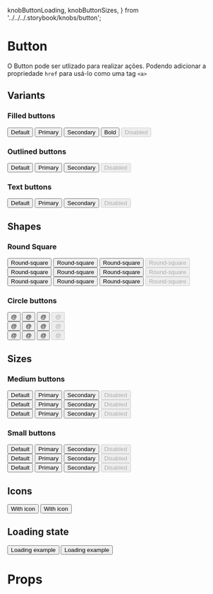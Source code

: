 
  knobButtonLoading,
  knobButtonSizes,
} from '../../../.storybook/knobs/button';


<Meta title="Components/Buttons" component={Button} />

# Button

O Button pode ser utlizado para realizar ações. Podendo adicionar a propriedade `href` para usá-lo como uma tag `<a>`

## Variants

### Filled buttons

<Preview>
  <Story name="Filled" decorators={[withKnobs, withA11y]}>
    <div
      style={{
        display: 'flex',
        justifyContent: 'space-between',
        margin: 8,
      }}
    >
      <Button isLoading={knobButtonLoading()}>Default</Button>
      <Button isLoading={knobButtonLoading()} color="primary">
        Primary
      </Button>
      <Button isLoading={knobButtonLoading()} color="secondary">
        Secondary
      </Button>
      <Button isLoading={knobButtonLoading()} bold>
        Bold
      </Button>
      <Button isLoading={knobButtonLoading()} disabled>
        Disabled
      </Button>
    </div>
  </Story>
</Preview>

### Outlined buttons

<Preview>
  <Story name="Outlined" decorators={[withKnobs, withA11y]}>
    <div
      style={{
        display: 'flex',
        justifyContent: 'space-between',
        margin: 8,
      }}
    >
      <Button isLoading={knobButtonLoading()} variant="outlined">
        Default
      </Button>
      <Button
        isLoading={knobButtonLoading()}
        color="primary"
        variant="outlined"
      >
        Primary
      </Button>
      <Button
        isLoading={knobButtonLoading()}
        color="secondary"
        variant="outlined"
      >
        Secondary
      </Button>
      <Button isLoading={knobButtonLoading()} disabled variant="outlined">
        Disabled
      </Button>
    </div>
  </Story>
</Preview>

### Text buttons

<Preview>
  <Story name="Text" decorators={[withKnobs, withA11y]}>
    <div
      style={{
        display: 'flex',
        justifyContent: 'space-between',
        margin: 8,
      }}
    >
      <Button isLoading={knobButtonLoading()} variant="text">
        Default
      </Button>
      <Button isLoading={knobButtonLoading()} color="primary" variant="text">
        Primary
      </Button>
      <Button isLoading={knobButtonLoading()} color="secondary" variant="text">
        Secondary
      </Button>
      <Button isLoading={knobButtonLoading()} disabled variant="text">
        Disabled
      </Button>
    </div>
  </Story>
</Preview>

## Shapes

### Round Square

<Preview>
  <Story name="Round-square" decorators={[withKnobs, withA11y]}>
    <div>
      <div
        style={{
          display: 'flex',
          justifyContent: 'space-between',
          margin: 8,
        }}
      >
        <Button isLoading={knobButtonLoading()} shape="round-square">
          Round-square
        </Button>
        <Button
          isLoading={knobButtonLoading()}
          color="primary"
          shape="round-square"
        >
          Round-square
        </Button>
        <Button
          isLoading={knobButtonLoading()}
          color="secondary"
          shape="round-square"
        >
          Round-square
        </Button>
        <Button isLoading={knobButtonLoading()} shape="round-square" disabled>
          Round-square
        </Button>
      </div>
      <div
        style={{
          display: 'flex',
          justifyContent: 'space-between',
          margin: 8,
        }}
      >
        <Button
          isLoading={knobButtonLoading()}
          shape="round-square"
          variant="outlined"
        >
          Round-square
        </Button>
        <Button
          isLoading={knobButtonLoading()}
          color="primary"
          variant="outlined"
          shape="round-square"
        >
          Round-square
        </Button>
        <Button
          isLoading={knobButtonLoading()}
          color="secondary"
          variant="outlined"
          shape="round-square"
        >
          Round-square
        </Button>
        <Button
          isLoading={knobButtonLoading()}
          shape="round-square"
          variant="outlined"
          disabled
        >
          Round-square
        </Button>
      </div>
      <div
        style={{
          display: 'flex',
          justifyContent: 'space-between',
          margin: 8,
        }}
      >
        <Button
          isLoading={knobButtonLoading()}
          shape="round-square"
          variant="text"
        >
          Round-square
        </Button>
        <Button
          isLoading={knobButtonLoading()}
          color="primary"
          variant="text"
          shape="round-square"
        >
          Round-square
        </Button>
        <Button
          isLoading={knobButtonLoading()}
          color="secondary"
          variant="text"
          shape="round-square"
        >
          Round-square
        </Button>
        <Button
          isLoading={knobButtonLoading()}
          shape="round-square"
          variant="text"
          disabled
        >
          Round-square
        </Button>
      </div>
    </div>
  </Story>
</Preview>

### Circle buttons

<Preview>
  <Story name="Circle" decorators={[withKnobs, withA11y]}>
    <div>
      <div
        style={{
          display: 'flex',
          justifyContent: 'space-between',
          margin: 8,
        }}
      >
        <Button
          isLoading={knobButtonLoading()}
          size={knobButtonSizes()}
          shape="circle"
        >
          @
        </Button>
        <Button
          isLoading={knobButtonLoading()}
          color="primary"
          size={knobButtonSizes()}
          shape="circle"
        >
          @
        </Button>
        <Button
          isLoading={knobButtonLoading()}
          color="secondary"
          size={knobButtonSizes()}
          shape="circle"
        >
          @
        </Button>
        <Button
          isLoading={knobButtonLoading()}
          size={knobButtonSizes()}
          shape="circle"
          disabled
        >
          @
        </Button>
      </div>
      <div
        style={{
          display: 'flex',
          justifyContent: 'space-between',
          margin: 8,
        }}
      >
        <Button
          isLoading={knobButtonLoading()}
          size={knobButtonSizes()}
          shape="circle"
          variant="outlined"
        >
          @
        </Button>
        <Button
          isLoading={knobButtonLoading()}
          color="primary"
          variant="outlined"
          size={knobButtonSizes()}
          shape="circle"
        >
          @
        </Button>
        <Button
          isLoading={knobButtonLoading()}
          color="secondary"
          variant="outlined"
          size={knobButtonSizes()}
          shape="circle"
        >
          @
        </Button>
        <Button
          isLoading={knobButtonLoading()}
          size={knobButtonSizes()}
          shape="circle"
          variant="outlined"
          disabled
        >
          @
        </Button>
      </div>
      <div
        style={{
          display: 'flex',
          justifyContent: 'space-between',
          margin: 8,
        }}
      >
        <Button
          isLoading={knobButtonLoading()}
          size={knobButtonSizes()}
          shape="circle"
          variant="text"
        >
          @
        </Button>
        <Button
          isLoading={knobButtonLoading()}
          color="primary"
          variant="text"
          size={knobButtonSizes()}
          shape="circle"
        >
          @
        </Button>
        <Button
          isLoading={knobButtonLoading()}
          color="secondary"
          variant="text"
          size={knobButtonSizes()}
          shape="circle"
        >
          @
        </Button>
        <Button
          isLoading={knobButtonLoading()}
          size={knobButtonSizes()}
          shape="circle"
          variant="text"
          disabled
        >
          @
        </Button>
      </div>
    </div>
  </Story>
</Preview>

## Sizes

### Medium buttons

<Preview>
  <Story name="Medium" decorators={[withKnobs, withA11y]}>
    <div>
      <div
        style={{
          display: 'flex',
          justifyContent: 'space-between',
          margin: 8,
        }}
      >
        <Button isLoading={knobButtonLoading()} size="medium">
          Default
        </Button>
        <Button isLoading={knobButtonLoading()} color="primary" size="medium">
          Primary
        </Button>
        <Button isLoading={knobButtonLoading()} color="secondary" size="medium">
          Secondary
        </Button>
        <Button isLoading={knobButtonLoading()} size="medium" disabled>
          Disabled
        </Button>
      </div>
      <div
        style={{
          display: 'flex',
          justifyContent: 'space-between',
          margin: 8,
        }}
      >
        <Button
          isLoading={knobButtonLoading()}
          size="medium"
          variant="outlined"
        >
          Default
        </Button>
        <Button
          isLoading={knobButtonLoading()}
          color="primary"
          variant="outlined"
          size="medium"
        >
          Primary
        </Button>
        <Button
          isLoading={knobButtonLoading()}
          color="secondary"
          variant="outlined"
          size="medium"
        >
          Secondary
        </Button>
        <Button
          isLoading={knobButtonLoading()}
          size="medium"
          variant="outlined"
          disabled
        >
          Disabled
        </Button>
      </div>
      <div
        style={{
          display: 'flex',
          justifyContent: 'space-between',
          margin: 8,
        }}
      >
        <Button isLoading={knobButtonLoading()} size="medium" variant="text">
          Default
        </Button>
        <Button
          isLoading={knobButtonLoading()}
          color="primary"
          variant="text"
          size="medium"
        >
          Primary
        </Button>
        <Button
          isLoading={knobButtonLoading()}
          color="secondary"
          variant="text"
          size="medium"
        >
          Secondary
        </Button>
        <Button
          isLoading={knobButtonLoading()}
          size="medium"
          variant="text"
          disabled
        >
          Disabled
        </Button>
      </div>
    </div>
  </Story>
</Preview>

### Small buttons

<Preview>
  <Story name="Small" decorators={[withKnobs, withA11y]}>
    <div>
      <div
        style={{
          display: 'flex',
          justifyContent: 'space-between',
          margin: 8,
        }}
      >
        <Button isLoading={knobButtonLoading()} size="small">
          Default
        </Button>
        <Button isLoading={knobButtonLoading()} color="primary" size="small">
          Primary
        </Button>
        <Button isLoading={knobButtonLoading()} color="secondary" size="small">
          Secondary
        </Button>
        <Button isLoading={knobButtonLoading()} size="small" disabled>
          Disabled
        </Button>
      </div>
      <div
        style={{
          display: 'flex',
          justifyContent: 'space-between',
          margin: 8,
        }}
      >
        <Button isLoading={knobButtonLoading()} size="small" variant="outlined">
          Default
        </Button>
        <Button
          isLoading={knobButtonLoading()}
          color="primary"
          variant="outlined"
          size="small"
        >
          Primary
        </Button>
        <Button
          isLoading={knobButtonLoading()}
          color="secondary"
          variant="outlined"
          size="small"
        >
          Secondary
        </Button>
        <Button
          isLoading={knobButtonLoading()}
          size="small"
          variant="outlined"
          disabled
        >
          Disabled
        </Button>
      </div>
      <div
        style={{
          display: 'flex',
          justifyContent: 'space-between',
          margin: 8,
        }}
      >
        <Button isLoading={knobButtonLoading()} size="small" variant="text">
          Default
        </Button>
        <Button
          isLoading={knobButtonLoading()}
          color="primary"
          variant="text"
          size="small"
        >
          Primary
        </Button>
        <Button
          isLoading={knobButtonLoading()}
          color="secondary"
          variant="text"
          size="small"
        >
          Secondary
        </Button>
        <Button
          isLoading={knobButtonLoading()}
          size="small"
          variant="text"
          disabled
        >
          Disabled
        </Button>
      </div>
    </div>
  </Story>
</Preview>

## Icons

<Preview>
  <Story name="Icons" decorators={[withKnobs, withA11y]}>
    <div
      style={{
        display: 'flex',
        justifyContent: 'space-around',
        margin: 8,
      }}
    >
      <Button isLoading={knobButtonLoading()} startIcon="←" variant="outlined">
        With icon
      </Button>
      <Button isLoading={knobButtonLoading()} endIcon="→" variant="outlined">
        With icon
      </Button>
    </div>
  </Story>
</Preview>

## Loading state

<Preview>
  <Story name="Loading state" decorators={[withKnobs, withA11y]}>
    <div
      style={{
        display: 'flex',
        justifyContent: 'space-around',
        margin: 8,
      }}
    >
      <Button isLoading={true} color="primary">
        Loading example
      </Button>
      <Button isLoading={true} color="secondary" size="large">
        Loading example
      </Button>
    </div>
  </Story>
</Preview>

# Props

<Props of={Button} />
